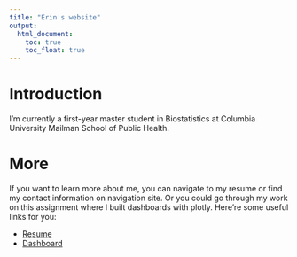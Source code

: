 ```yaml
---
title: "Erin's website"
output: 
  html_document:
    toc: true
    toc_float: true
---
```


# Introduction
I'm currently a first-year master student in Biostatistics at Columbia University Mailman School of Public Health.


# More
If you want to learn more about me, you can navigate to my resume or find my contact information on navigation site. Or you could go through my work on this assignment where I built dashboards with plotly. Here're some useful links for you:
<p></p>
* [Resume](about.html)
* [Dashboard](dashboard.html)